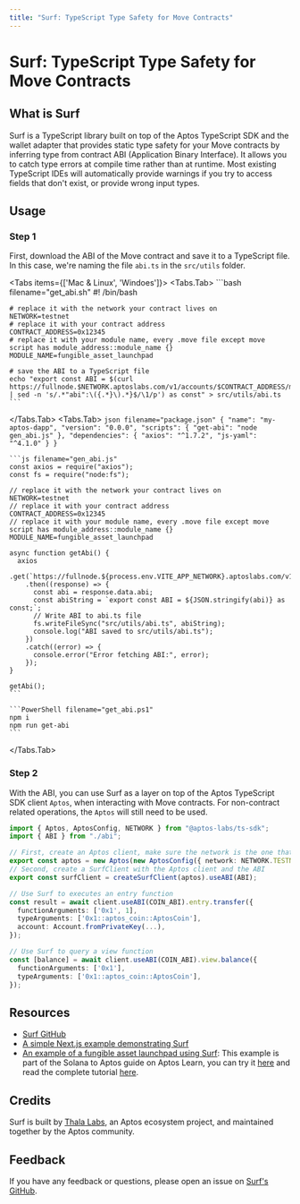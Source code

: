 ```yaml
---
title: "Surf: TypeScript Type Safety for Move Contracts"
---
```




# Surf: TypeScript Type Safety for Move Contracts

## What is Surf

Surf is a TypeScript library built on top of the Aptos TypeScript SDK and the wallet adapter that provides static type safety for your Move contracts by inferring type from contract ABI (Application Binary Interface). It allows you to catch type errors at compile time rather than at runtime. Most existing TypeScript IDEs will automatically provide warnings if you try to access fields that don't exist, or provide wrong input types.

## Usage

<Steps>

### Step 1

First, download the ABI of the Move contract and save it to a TypeScript file. In this case, we're naming the file `abi.ts` in the `src/utils` folder.

<Tabs items={['Mac & Linux', 'Windoes']}>
  <Tabs.Tab>
    ```bash filename="get_abi.sh"
    #! /bin/bash

    # replace it with the network your contract lives on
    NETWORK=testnet
    # replace it with your contract address
    CONTRACT_ADDRESS=0x12345
    # replace it with your module name, every .move file except move script has module_address::module_name {}
    MODULE_NAME=fungible_asset_launchpad

    # save the ABI to a TypeScript file
    echo "export const ABI = $(curl https://fullnode.$NETWORK.aptoslabs.com/v1/accounts/$CONTRACT_ADDRESS/module/$MODULE_NAME | sed -n 's/.*"abi":\({.*}\).*}$/\1/p') as const" > src/utils/abi.ts
    ```
  </Tabs.Tab>
  <Tabs.Tab>
    ```json filename="package.json"
    {
      "name": "my-aptos-dapp",
      "version": "0.0.0",
      "scripts": {
        "get-abi": "node gen_abi.js"
      },
      "dependencies": {
        "axios": "^1.7.2",
        "js-yaml": "^4.1.0"
      }
    }
    ```

    ```js filename="gen_abi.js"
    const axios = require("axios");
    const fs = require("node:fs");

    // replace it with the network your contract lives on
    NETWORK=testnet
    // replace it with your contract address
    CONTRACT_ADDRESS=0x12345
    // replace it with your module name, every .move file except move script has module_address::module_name {}
    MODULE_NAME=fungible_asset_launchpad

    async function getAbi() {
      axios
        .get(`https://fullnode.${process.env.VITE_APP_NETWORK}.aptoslabs.com/v1/accounts/0x${accountAddress}/module/${MODULE_NAME}`)
        .then((response) => {
          const abi = response.data.abi;
          const abiString = `export const ABI = ${JSON.stringify(abi)} as const;`;
          // Write ABI to abi.ts file
          fs.writeFileSync("src/utils/abi.ts", abiString);
          console.log("ABI saved to src/utils/abi.ts");
        })
        .catch((error) => {
          console.error("Error fetching ABI:", error);
        });
    }

    getAbi();
    ```

    ```PowerShell filename="get_abi.ps1"
    npm i 
    npm run get-abi
    ```
  </Tabs.Tab>
</Tabs>

### Step 2

With the ABI, you can use Surf as a layer on top of the Aptos TypeScript SDK client `Aptos`, when interacting with Move contracts. For non-contract related operations, the `Aptos` will still need to be used.

```ts filename="src/utils/aptos.ts"
import { Aptos, AptosConfig, NETWORK } from "@aptos-labs/ts-sdk";
import { ABI } from "./abi";

// First, create an Aptos client, make sure the network is the one that contract lives on
export const aptos = new Aptos(new AptosConfig({ network: NETWORK.TESTNET }));
// Second, create a SurfClient with the Aptos client and the ABI
export const surfClient = createSurfClient(aptos).useABI(ABI);

// Use Surf to executes an entry function
const result = await client.useABI(COIN_ABI).entry.transfer({
  functionArguments: ['0x1', 1],
  typeArguments: ['0x1::aptos_coin::AptosCoin'],
  account: Account.fromPrivateKey(...),
});

// Use Surf to query a view function
const [balance] = await client.useABI(COIN_ABI).view.balance({
  functionArguments: ['0x1'],
  typeArguments: ['0x1::aptos_coin::AptosCoin'],
});
```

</Steps>

## Resources

- [Surf GitHub](https://github.com/ThalaLabs/surf)
- [A simple Next.js example demonstrating Surf](https://github.com/ThalaLabs/surf/tree/main/example)
- [An example of a fungible asset launchpad using Surf](https://github.com/aptos-labs/move-by-examples/tree/main/fungible-asset-launchpad): This example is part of the Solana to Aptos guide on Aptos Learn, you can try it [here](https://fungible-asset-launchpad.vercel.app/) and read the complete tutorial [here](https://learn.aptoslabs.com/example/solana-to-aptos-2/fa-launchpad/demo).

## Credits

Surf is built by [Thala Labs](https://thala.fi/), an Aptos ecosystem project, and maintained together by the Aptos community.

## Feedback

If you have any feedback or questions, please open an issue on [Surf's GitHub](https://github.com/ThalaLabs/surf/issues).

